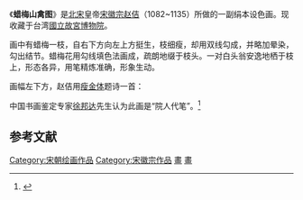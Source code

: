 {{refimprove|time=2015-02-05}}
{{Painting| image_file=Songhuizong3.jpg
| title=蜡梅山禽图
| artist=[[赵佶|赵佶]]
| year=[[北宋|北宋]][[宋徽宗|徽宗]]在位时期
| type=绢本设色画
| height=82.8
| width=52.8
| height_inch=32.8
| width_inch =21
| City=[[台北|台北]]
| museum=[[國立故宮博物院|國立故宮博物院]]
}}
《'''蜡梅山禽图'''》是[[北宋|北宋]]皇帝[[宋徽宗|宋徽宗赵佶]]（1082~1135）所做的一副绢本设色画。现收藏于台湾[[國立故宮博物院|國立故宮博物院]]。

画中有蜡梅一枝，自右下方向左上方挺生，枝细瘦，却用双线勾成，并略加晕染，勾出结节。蜡梅花用勾线填色法画成，疏朗地缀于枝头。一对白头翁安逸地栖于枝上，形态各异，用笔精炼准确，形象生动。

画幅左下方，赵佶用[[瘦金体|瘦金体]]题诗一首：{{cquote|山禽矜逸态，梅粉弄轻柔。已有丹青约，千秋指白头。}}

中国书画鉴定专家[[徐邦达|徐邦达]]先生认为此画是“院人代笔”。<ref>{{cite book|title=传世名画题诗品赏|author=吴企明|publisher=[[云南人民出版社|云南人民出版社]]|ISBN=9787222045644}}</ref>



== 参考文献 ==
{{reflist}}

[[Category:宋朝绘画作品|Category:宋朝绘画作品]]
[[Category:宋徽宗作品|Category:宋徽宗作品]]
[[Category:國立故宮博物院國寶類藏品|畫]]
[[Category:國立故宮博物院藝術作品|畫]]